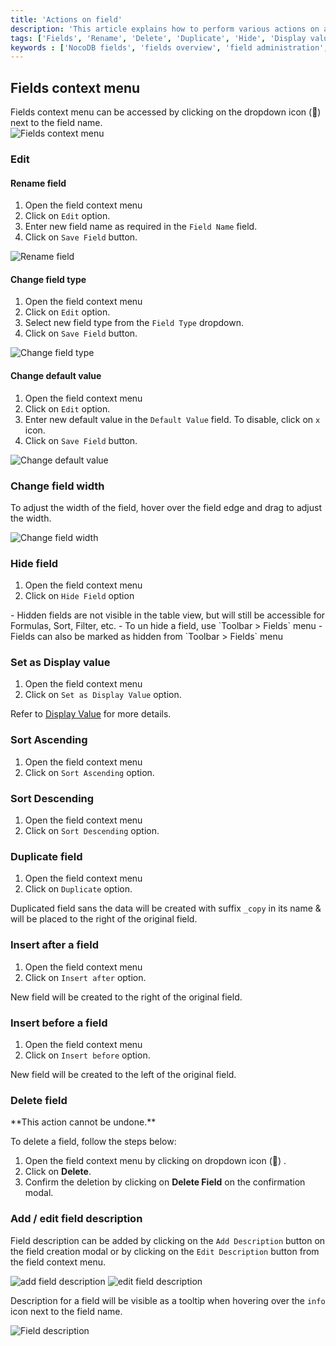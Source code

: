 ```yaml
---
title: 'Actions on field'
description: 'This article explains how to perform various actions on a field- like rename, change field type, default, field width, record height, show/hide.'
tags: ['Fields', 'Rename', 'Delete', 'Duplicate', 'Hide', 'Display value', 'Sort', 'Record Height', 'Field Width']
keywords : ['NocoDB fields', 'fields overview', 'field administration', 'field organization']
---
```



## Fields context menu
Fields context menu can be accessed by clicking on the dropdown icon (🔽) next to the field name.  
![Fields context menu](/img/v2/fields/fields-context-menu.png)

### Edit
#### Rename field
1. Open the field context menu
2. Click on `Edit` option.
3. Enter new field name as required in the `Field Name` field.
4. Click on `Save Field` button.
  
![Rename field](/img/v2/fields/fields-edit-2.png)

#### Change field type
1. Open the field context menu
2. Click on `Edit` option.
3. Select new field type from the `Field Type` dropdown.
4. Click on `Save Field` button.

![Change field type](/img/v2/fields/fields-edit-3.png)

#### Change default value
1. Open the field context menu
2. Click on `Edit` option.
3. Enter new default value in the `Default Value` field. To disable, click on `x` icon.
4. Click on `Save Field` button.

![Change default value](/img/v2/fields/fields-edit-4.png)

### Change field width
To adjust the width of the field, hover over the field edge and drag to adjust the width.
  
![Change field width](/img/v2/fields/fields-width.png)

### Hide field
1. Open the field context menu
2. Click on `Hide Field` option 

<Callout type="note">
- Hidden fields are not visible in the table view, but will still be accessible for Formulas, Sort, Filter, etc.
- To un hide a field, use `Toolbar > Fields` menu
- Fields can also be marked as hidden from `Toolbar > Fields` menu
</Callout>

### Set as Display value
1. Open the field context menu
2. Click on `Set as Display Value` option.

Refer to [Display Value](/fields/display-value) for more details.

### Sort Ascending
1. Open the field context menu
2. Click on `Sort Ascending` option.

### Sort Descending
1. Open the field context menu
2. Click on `Sort Descending` option.

### Duplicate field
1. Open the field context menu
2. Click on `Duplicate` option.

Duplicated field sans the data will be created with suffix `_copy` in its name & will be placed to the right of the original field.

### Insert after a field
1. Open the field context menu
2. Click on `Insert after` option.

New field will be created to the right of the original field.

### Insert before a field
1. Open the field context menu
2. Click on `Insert before` option.

New field will be created to the left of the original field.

### Delete field

<Callout type="info">
**This action cannot be undone.**
</Callout>

To delete a field, follow the steps below:
1. Open the field context menu by clicking on dropdown icon (🔽) .
2. Click on **Delete**.
3. Confirm the deletion by clicking on **Delete Field** on the confirmation modal.

### Add / edit field description

Field description can be added by clicking on the `Add Description` button on the field creation modal or by clicking on the `Edit Description` button from the field context menu. 

![add field description](/img/v2/fields/add-field-description.png)
![edit field description](/img/v2/fields/edit-field-description.png)


Description for a field will be visible as a tooltip when hovering over the `info` icon next to the field name.

![Field description](/img/v2/fields/fields-description.png)
